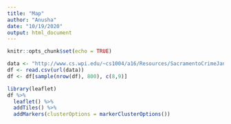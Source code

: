 ```yaml
---
title: "Map"
author: "Anusha"
date: "10/19/2020"
output: html_document
---
```


```r
knitr::opts_chunk$set(echo = TRUE)
```

```r
data <- "http://www.cs.wpi.edu/~cs1004/a16/Resources/SacramentoCrimeJanuary2006.csv"
df <- read.csv(url(data))
df <- df[sample(nrow(df), 800), c(8,9)]
```
 

```r
library(leaflet)
df %>%
  leaflet() %>%
  addTiles() %>%
  addMarkers(clusterOptions = markerClusterOptions())
```